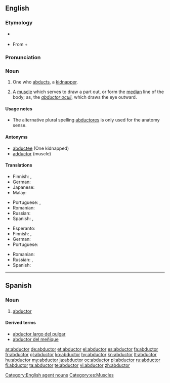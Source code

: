 ==English==

===Etymology===
* {{sense|anatomy}} {{suffix|abduct|or}}
* {{sense|to kidnap}} From {{etyl|NL.}} {{term|abductus|lang=la}} + {{term|-or|lang=la}}

===Pronunciation===
{{a|US}} {{IPA|/æb.ˈdʌk.tɚ/|/æb.ˈdʌk.tə/|/æb.ˈdʌk.tɔɹ/}}

===Noun===
{{en-noun|pl=abductors|pl2=abductores}}

# One who [[abduct|abducts]], a [[kidnapper]].
# {{anatomy}} A [[muscle]] which serves to draw a part out, or form the [[median]] line of the body; as, the ''[[abductor oculi]]'', which draws the eye outward.

====Usage notes====
* {{sense|anatomy|sometimes}} The alternative plural spelling [[abductores]] is only used for the anatomy sense.

====Antonyms====
* [[abductee]] (One kidnapped)
* [[adductor]] (muscle)

====Translations====
{{trans-top|kidnapper}}
* Finnish: {{t-|fi|ihmisryöstäjä}}, {{t+|fi|kidnappaaja}}
* German: {{t-|de|Entführer|m}}
* Japanese: {{t-|ja|誘拐犯|tr=yūkaihan|sc=Jpan}}
* Malay: {{t-|ms|penculik}}
{{trans-mid}}
* Portuguese: {{t-|pt|raptor|m}}, {{t-|pt|sequestrador|m}}
* Romanian: {{t-|ro|răpitor|m}}
* Russian: {{t+|ru|похититель|m|tr=poxitít'el'}}
* Spanish: {{t-|es|raptor|m}}, {{t+|es|secuestrador|m}}
{{trans-bottom}}

{{trans-top|muscle}}
* Esperanto: {{t-|eo|abduktoro|xs=Esperanto}}
* Finnish: {{t-|fi|loitontajalihas}}, {{t+|fi|abduktori}}
* German: {{t+|de|Abduktor|m}}
* Portuguese: {{t-|pt|abdutor|m}}
{{trans-mid}}
* Romanian: {{t-|ro|mușchi abductor}}
* Russian: {{t+|ru|абдуктор|m|tr=abdúktor}}, {{t-|ru|отводящая мышца|f|tr=otvod'áš'aja mýšca}}
* Spanish: {{t+|es|abductor|m}}
{{trans-bottom}}

{{checktrans-top}}
{{trans-bottom}}

[[Category:English agent nouns]]

----

==Spanish==

===Noun===
{{es-noun|m|pl=abductores}}

# {{anatomy|lang=es}} [[#English|abductor]]

====Derived terms====
* [[abductor largo del pulgar]]
* [[abductor del meñique]]

[[Category:es:Muscles]]

[[ar:abductor]]
[[de:abductor]]
[[et:abductor]]
[[el:abductor]]
[[es:abductor]]
[[fa:abductor]]
[[fr:abductor]]
[[gl:abductor]]
[[ko:abductor]]
[[hy:abductor]]
[[kn:abductor]]
[[lt:abductor]]
[[hu:abductor]]
[[my:abductor]]
[[ja:abductor]]
[[oc:abductor]]
[[pl:abductor]]
[[ru:abductor]]
[[fi:abductor]]
[[ta:abductor]]
[[te:abductor]]
[[vi:abductor]]
[[zh:abductor]]